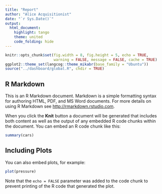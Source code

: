 ```yaml
---
title: "Report"
author: "Alice Acquisitionist"
date: "`r Sys.Date()`"
output:
  html_document:
    highlight: tango
    theme: united
    code_folding: hide
---
```


```r
knitr::opts_chunk$set(fig.width = 8, fig.height = 5, echo = TRUE,
                      warning = FALSE, message = FALSE, cache = TRUE)
ggplot2::theme_set(langcog::theme_mikabr(base_family = "Ubuntu"))
source("../dashboard/global.R", chdir = TRUE)
```


## R Markdown

This is an R Markdown document. Markdown is a simple formatting syntax for authoring HTML, PDF, and MS Word documents. For more details on using R Markdown see <http://rmarkdown.rstudio.com>.

When you click the **Knit** button a document will be generated that includes both content as well as the output of any embedded R code chunks within the document. You can embed an R code chunk like this:

```r
summary(cars)
```

## Including Plots

You can also embed plots, for example:

```r
plot(pressure)
```

Note that the `echo = FALSE` parameter was added to the code chunk to prevent printing of the R code that generated the plot.
